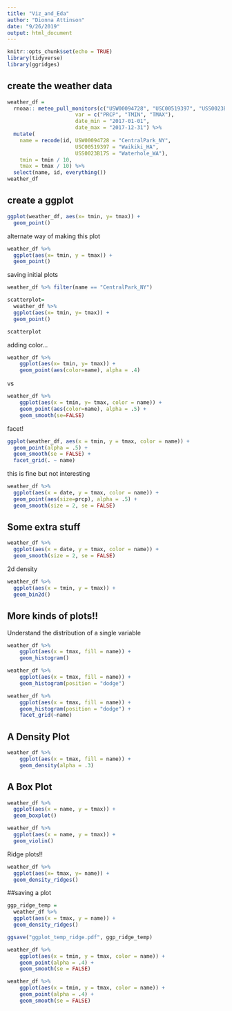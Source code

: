 ```yaml
---
title: "Viz_and_Eda"
author: "Dionna Attinson"
date: "9/26/2019"
output: html_document
---
```

```r
knitr::opts_chunk$set(echo = TRUE)
library(tidyverse)
library(ggridges)
``` 

## create the weather data
```r
weather_df = 
  rnoaa:: meteo_pull_monitors(c("USW00094728", "USC00519397", "USS0023B17S"),
                      var = c("PRCP", "TMIN", "TMAX"), 
                      date_min = "2017-01-01",
                      date_max = "2017-12-31") %>%
  mutate(
    name = recode(id, USW00094728 = "CentralPark_NY", 
                      USC00519397 = "Waikiki_HA",
                      USS0023B17S = "Waterhole_WA"),
    tmin = tmin / 10,
    tmax = tmax / 10) %>%
  select(name, id, everything())
weather_df
```

## create a ggplot

```r
ggplot(weather_df, aes(x= tmin, y= tmax)) +
  geom_point()
```

alternate way of making this plot 

```r
weather_df %>% 
  ggplot(aes(x= tmin, y = tmax)) +
  geom_point()
```

saving initial plots 

```r
weather_df %>% filter(name == "CentralPark_NY")
```

```r
scatterplot= 
  weather_df %>% 
  ggplot(aes(x= tmin, y= tmax)) +
  geom_point()

scatterplot
```

adding color...

```r
weather_df %>% 
    ggplot(aes(x= tmin, y= tmax)) +
    geom_point(aes(color=name), alpha = .4)
```

vs

```r
weather_df %>% 
    ggplot(aes(x = tmin, y= tmax, color = name)) + 
    geom_point(aes(color=name), alpha = .5) + 
    geom_smooth(se=FALSE)
```

facet!
```r
ggplot(weather_df, aes(x = tmin, y = tmax, color = name)) + 
  geom_point(alpha = .5) +
  geom_smooth(se = FALSE) + 
  facet_grid(. ~ name)
```

this is fine but not interesting 

```r
weather_df %>% 
  ggplot(aes(x = date, y = tmax, color = name)) +
  geom_point(aes(size=prcp), alpha = .5) +
  geom_smooth(size = 2, se = FALSE)
```

## Some extra stuff

```r
weather_df %>% 
  ggplot(aes(x = date, y = tmax, color = name)) +
  geom_smooth(size = 2, se = FALSE)
```

2d density

```r
weather_df %>% 
  ggplot(aes(x = tmin, y = tmax)) +
  geom_bin2d() 
```

## More kinds of plots!! 

Understand the distribution of a single variable 

```r
weather_df %>% 
    ggplot(aes(x = tmax, fill = name)) +
    geom_histogram()
```


```r
weather_df %>% 
    ggplot(aes(x = tmax, fill = name)) +
    geom_histogram(position = "dodge")
```

```r
weather_df %>% 
    ggplot(aes(x = tmax, fill = name)) +
    geom_histogram(position = "dodge") +
    facet_grid(~name)
```

## A Density Plot 
```r
weather_df %>% 
    ggplot(aes(x = tmax, fill = name)) +
    geom_density(alpha = .3) 
```

## A Box Plot
```r
weather_df %>% 
  ggplot(aes(x = name, y = tmax)) +
  geom_boxplot()
```

```r
weather_df %>% 
  ggplot(aes(x = name, y = tmax)) +
  geom_violin()
```

Ridge plots!!

```r
weather_df %>% 
  ggplot(aes(x= tmax, y= name)) + 
  geom_density_ridges()
```


##saving a plot 

```r
ggp_ridge_temp = 
  weather_df %>% 
  ggplot(aes(x = tmax, y = name)) + 
  geom_density_ridges()

ggsave("ggplot_temp_ridge.pdf", ggp_ridge_temp)
```

```r
weather_df %>% 
    ggplot(aes(x = tmin, y = tmax, color = name)) +
    geom_point(alpha = .4) + 
    geom_smooth(se = FALSE)
```

```r
weather_df %>% 
    ggplot(aes(x = tmin, y = tmax, color = name)) +
    geom_point(alpha = .4) + 
    geom_smooth(se = FALSE)
```
